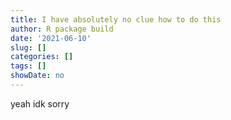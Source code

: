 ```yaml
---
title: I have absolutely no clue how to do this
author: R package build
date: '2021-06-10'
slug: []
categories: []
tags: []
showDate: no
---
```


yeah idk sorry